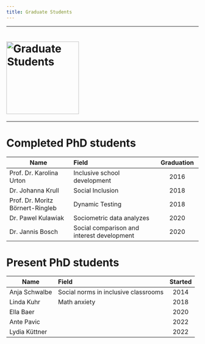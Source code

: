 ```yaml
---
title: Graduate Students
---
```


------------------------------------------------------------------------

# <img src="images/phdhat.png" alt="Graduate Students" class="center" style="width: 190px"/>

------------------------------------------------------------------------

# Completed PhD students

| Name                             | Field                                      | Graduation |
|------------------------|:-------------------------------|:--------------:|
| Prof. Dr. Karolina Urton         | Inclusive school development               |    2016    |
| Dr. Johanna Krull                | Social Inclusion                           |    2018    |
| Prof. Dr. Moritz Börnert-Ringleb | Dynamic Testing                            |    2018    |
| Dr. Pawel Kulawiak               | Sociometric data analyzes                  |    2020    |
| Dr. Jannis Bosch                 | Social comparison and interest development |    2020    |

# Present PhD students

| Name          | Field                                | Started |
|---------------|:-------------------------------------|:-------:|
| Anja Schwalbe | Social norms in inclusive classrooms |  2014   |
| Linda Kuhr    | Math anxiety                         |  2018   |
| Ella Baer     |                                      |  2020   |
| Ante Pavic    |                                      |  2022   |
| Lydia Küttner |                                      |  2022   |
